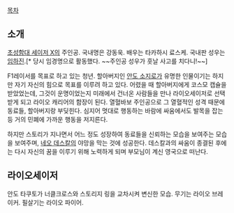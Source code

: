 [[목차]]
== 소개 ==
[[초성함대 세이저 X]]의 주인공. 국내명은 강동욱. 배우는 타카하시 료스케. 국내판 성우는 [[임하진]].[* 당시 임경명으로 활동했다. ~~주인공 성우가 훗날 사고를 치다니!~~]

F1레이서를 목표로 하고 있는 청년. 할아버지인 [[안도 소지로]]가 유명한 인물이기는 하지만 자기 자신의 힘으로 목표를 이루려 하고 있다. 어렸을 때 할아버지에게 코스모 캡슐을 받았었는데, 그것이 운명이었는지 미래에서 건너온 사람들을 만나 라이오세이저로 선택받게 되고 라이오 캐리어의 함장이 된다. 열혈바보 주인공으로 그 열혈적인 성격 때문에 동료들, 할아버지랑 부딪힌다. 심지어 멋대로 행동하는 바람에 싸움에서도 발목을 잡는 등 거의 민폐에 가까운 행동을 저지른다.

하지만 스토리가 지나면서 어느 정도 성장하여 동료들을 신뢰하는 모습을 보여주는 모습을 보여주며, [[네오 데스칼]]의 야망을 막는 것에 성공한다. 데스칼과의 싸움이 종결된 후에는 다시 자신의 꿈을 이루기 위해 노력하게 되며 부모님이 계신 영국으로 떠난다.

== 라이오세이저 ==
안도 타쿠토가 너클크로스와 스토리지 링을 교차시켜 변신한 모습. 무기는 라이오 브레이커. 필살기는 라이오 파이어.


